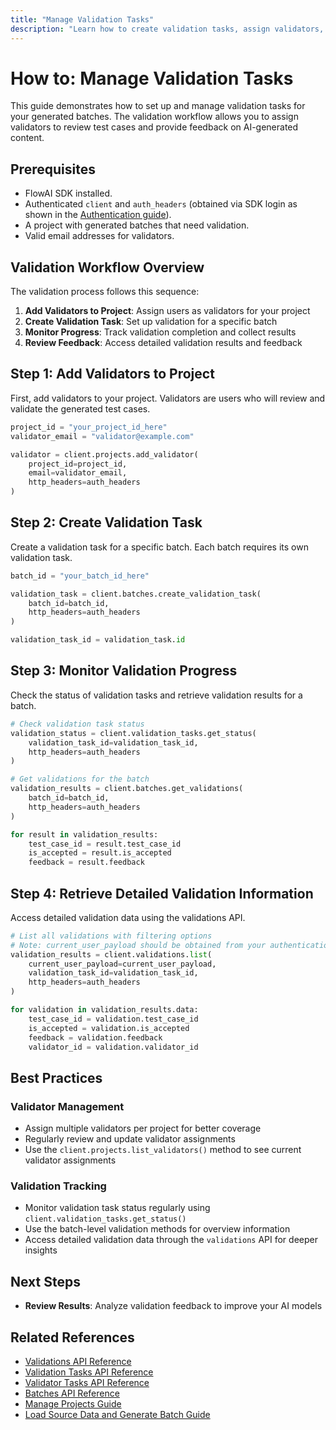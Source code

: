 ```yaml
---
title: "Manage Validation Tasks"
description: "Learn how to create validation tasks, assign validators, and manage the validation workflow using the FlowAI SDK."
---
```


# How to: Manage Validation Tasks

This guide demonstrates how to set up and manage validation tasks for your generated batches. The validation workflow allows you to assign validators to review test cases and provide feedback on AI-generated content.

## Prerequisites

-   FlowAI SDK installed.
-   Authenticated `client` and `auth_headers` (obtained via SDK login as shown in the [Authentication guide](./authentication-user-management.mdx)).
-   A project with generated batches that need validation.
-   Valid email addresses for validators.

## Validation Workflow Overview

The validation process follows this sequence:

1. **Add Validators to Project**: Assign users as validators for your project
2. **Create Validation Task**: Set up validation for a specific batch
3. **Monitor Progress**: Track validation completion and collect results
4. **Review Feedback**: Access detailed validation results and feedback

## Step 1: Add Validators to Project

First, add validators to your project. Validators are users who will review and validate the generated test cases.

```python
project_id = "your_project_id_here"
validator_email = "validator@example.com"

validator = client.projects.add_validator(
    project_id=project_id,
    email=validator_email,
    http_headers=auth_headers
)
```

## Step 2: Create Validation Task

Create a validation task for a specific batch. Each batch requires its own validation task.

```python
batch_id = "your_batch_id_here"

validation_task = client.batches.create_validation_task(
    batch_id=batch_id,
    http_headers=auth_headers
)

validation_task_id = validation_task.id
```

## Step 3: Monitor Validation Progress

Check the status of validation tasks and retrieve validation results for a batch.

```python
# Check validation task status
validation_status = client.validation_tasks.get_status(
    validation_task_id=validation_task_id,
    http_headers=auth_headers
)

# Get validations for the batch
validation_results = client.batches.get_validations(
    batch_id=batch_id,
    http_headers=auth_headers
)

for result in validation_results:
    test_case_id = result.test_case_id
    is_accepted = result.is_accepted
    feedback = result.feedback
```

## Step 4: Retrieve Detailed Validation Information

Access detailed validation data using the validations API.

```python
# List all validations with filtering options
# Note: current_user_payload should be obtained from your authentication context
validation_results = client.validations.list(
    current_user_payload=current_user_payload,
    validation_task_id=validation_task_id,
    http_headers=auth_headers
)

for validation in validation_results.data:
    test_case_id = validation.test_case_id
    is_accepted = validation.is_accepted
    feedback = validation.feedback
    validator_id = validation.validator_id
```

## Best Practices

### Validator Management
- Assign multiple validators per project for better coverage
- Regularly review and update validator assignments
- Use the `client.projects.list_validators()` method to see current validator assignments

### Validation Tracking
- Monitor validation task status regularly using `client.validation_tasks.get_status()`
- Use the batch-level validation methods for overview information
- Access detailed validation data through the `validations` API for deeper insights

## Next Steps

-   **Review Results**: Analyze validation feedback to improve your AI models

## Related References

-   [Validations API Reference](/api-reference/validations)
-   [Validation Tasks API Reference](/api-reference/validation-tasks)
-   [Validator Tasks API Reference](/api-reference/validator-tasks)
-   [Batches API Reference](/api-reference/batches)
-   [Manage Projects Guide](./manage-projects.mdx)
-   [Load Source Data and Generate Batch Guide](./upload-datasets-and-generate-batch.mdx) 